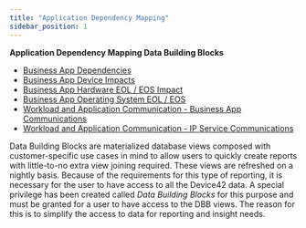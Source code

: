 ```yaml
---
title: "Application Dependency Mapping"
sidebar_position: 1
---
```


**Application Dependency Mapping Data Building Blocks**

- [Business App Dependencies](reports/dbb-cookbook/business-app-dependencies.mdx)
- [Business App Device Impacts](reports/dbb-cookbook/business-app-device-impacts.mdx)
- [Business App Hardware EOL / EOS Impact](reports/dbb-cookbook/business-app-hardware-eol-eos-impact.mdx)
- [Business App Operating System EOL / EOS](reports/dbb-cookbook/business-app-operating-system-eol-eos.mdx)
- [Workload and Application Communication - Business App Communications](reports/dbb-cookbook/workload-and-application-communication-business-app-communications.mdx)
- [Workload and Application Communication - IP Service Communications](reports/dbb-cookbook/workload-and-application-communication-ip-service-communications.mdx)

Data Building Blocks are materialized database views composed with customer-specific use cases in mind to allow users to quickly create reports with little-to-no extra view joining required. These views are refreshed on a nightly basis. Because of the requirements for this type of reporting, it is necessary for the user to have access to all the Device42 data. A special privilege has been created called _Data Building Blocks_ for this purpose and must be granted for a user to have access to the DBB views. The reason for this is to simplify the access to data for reporting and insight needs.
